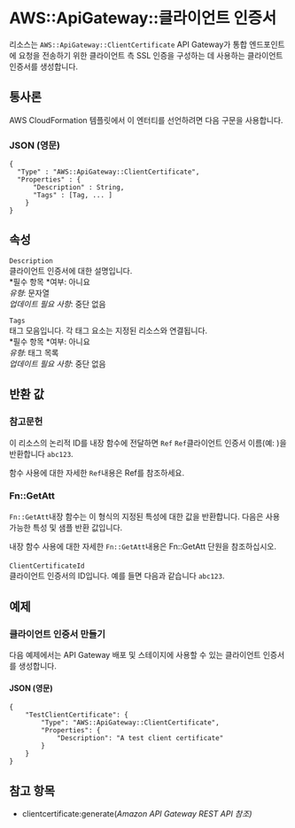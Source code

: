# AWS::ApiGateway::클라이언트 인증서

리소스는 `AWS::ApiGateway::ClientCertificate` API Gateway가 통합 엔드포인트에 요청을 전송하기 위한 클라이언트 측 SSL 인증을 구성하는 데 사용하는 클라이언트 인증서를 생성합니다.

## 통사론

AWS CloudFormation 템플릿에서 이 엔터티를 선언하려면 다음 구문을 사용합니다.

### JSON (영문)

```
{
  "Type" : "AWS::ApiGateway::ClientCertificate",
  "Properties" : {
      "Description" : String,
      "Tags" : [Tag, ... ]
    }
}
```

## 속성

`Description`  
클라이언트 인증서에 대한 설명입니다.  
*필수 항목 *여부: 아니요  
_유형_: 문자열  
_업데이트 필요 사항_: 중단 없음

`Tags`  
태그 모음입니다. 각 태그 요소는 지정된 리소스와 연결됩니다.  
*필수 항목 *여부: 아니요  
_유형_: 태그 목록  
_업데이트 필요 사항_: 중단 없음

## 반환 값

### 참고문헌

이 리소스의 논리적 ID를 내장 함수에 전달하면 `Ref` `Ref`클라이언트 인증서 이름(예: )을 반환합니다 `abc123`.

함수 사용에 대한 자세한 `Ref`내용은 Ref를 참조하세요.

### Fn::GetAtt

`Fn::GetAtt`내장 함수는 이 형식의 지정된 특성에 대한 값을 반환합니다. 다음은 사용 가능한 특성 및 샘플 반환 값입니다.

내장 함수 사용에 대한 자세한 `Fn::GetAtt`내용은 Fn::GetAtt 단원을 참조하십시오.

####

`ClientCertificateId`  
클라이언트 인증서의 ID입니다. 예를 들면 다음과 같습니다 `abc123`.

## 예제

### 클라이언트 인증서 만들기

다음 예제에서는 API Gateway 배포 및 스테이지에 사용할 수 있는 클라이언트 인증서를 생성합니다.

#### JSON (영문)

```
{
    "TestClientCertificate": {
        "Type": "AWS::ApiGateway::ClientCertificate",
        "Properties": {
            "Description": "A test client certificate"
        }
    }
}
```

## 참고 항목

- clientcertificate:generate(_Amazon API Gateway REST API 참조)_
